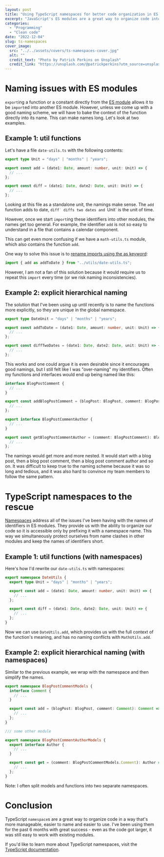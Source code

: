 ```yaml
---
layout: post
title: "Using TypeScript namespaces for better code organization in ES modules"
excerpt: "JavaScript's ES modules are a great way to organize code into separate files and keep the code clean. I have noticed however that as projects get larger, it gets harder and harder to keep mental track of the code and assign proper names to identifiers. In this blog post, I present TypeScript namespaces as one of the solutions to this problem."
categories:
  - "Programming"
  - "Clean code"
date: "2022-12-04"
slug: ts-namespaces
cover_image:
  src: "../../assets/covers/ts-namespaces-cover.jpg"
  alt: ""
  credit_text: "Photo by Patrick Perkins on Unsplash"
  credit_link: "https://unsplash.com/@patrickperkins?utm_source=unsplash&utm_medium=referral&utm_content=creditCopyText"
---
```


# Naming issues with ES modules

`export`ing a function or a constant directly from the [ES module](https://developer.mozilla.org/en-US/docs/Web/JavaScript/Guide/Modules) allows it to be `import`ed into another ES module. However, unless we come up with a good naming scheme, we will have to bake the context of the function directly into its name. This can make names long. Let's look at two examples.

## Example 1: util functions

Let's have a file `date-utils.ts` with the following contents:

```ts
export type Unit = "days" | "months" | "years";

export const add = (date1: Date, amount: number, unit: Unit) => {
  // ...
};

export const diff = (date1: Date, date2: Date, unit: Unit) => {
  // ...
};
```

Looking at this file as a standalone unit, the namings make sense. The `add` function adds to date, `diff˙ diffs two dates and `Unit` is the unit of time.

However, once we start `import`ing these identifiers into other modules, the names get too general. For example, the identifier `add` is not so easy to understand in a file that contains a calendar component.

This can get even more confusing if we have a `math-utils.ts` module, which also contains the function `add`.

One way to solve this issue is to [rename imports using the as keyword](https://developer.mozilla.org/en-US/docs/Web/JavaScript/Guide/Modules#renaming_imports_and_exports):

```ts
import { add as addToDate } from "../utils/date-utils.ts";
```

However, I am not a fan of this solution because it would require us to repeat this `import` every time (or we risk naming inconsistencies).

## Example 2: explicit hierarchical naming

The solution that I've been using up until recently is to name the functions more explicitly, so they are unique in the global namespace.

```ts
export type DateUnit = "days" | "months" | "years";

export const addToDate = (date1: Date, amount: number, unit: Unit) => {
  // ...
};

export const diffTwoDates = (date1: Date, date2: Date, unit: Unit) => {
  // ...
};
```

This works and one could argue it is even desirable since it encourages good namings, but I still felt like I was "over-naming" my identifiers. Often my functions and interfaces would end up being named like this:

```ts
interface BlogPostComment {
  // ...
}

export const addBlogPostComment = (blogPost: BlogPost, comment: BlogPostComment): BlogPostComment => {
  // ...
};

export interface BlogPostCommentAuthor {
  // ...
}

export const getBlogPostCommentAuthor = (comment: BlogPostComment): BlogPostCommentAuthor => {
  // ...
};
```

The namings would get more and more nested. It would start with a blog post, then a blog post comment, then a blog post comment author and so on. It was difficult to keep true to the naming scheme because it was so long and tedious, and it was also hard to convince my team members to follow the same pattern.

# TypeScript namespaces to the rescue

[Namespaces](https://www.typescriptlang.org/docs/handbook/namespaces.html) address all of the issues I've been having with the names of identifiers in ES modules. They provide us with the ability to organize our code so it is accessible only by prefixing it with a namespace name. This way we simultaneously protect ourselves from name clashes in other modules and keep the names of identifiers short.

## Example 1: util functions (with namespaces)

Here's how I'd rewrite our `date-utils.ts` with namespaces:

```ts
export namespace DateUtils {
  export type Unit = "days" | "months" | "years";

  export const add = (date1: Date, amount: number, unit: Unit) => {
    // ...
  };

  export const diff = (date1: Date, date2: Date, unit: Unit) => {
    // ...
  };
}
```

Now we can use `DateUtils.add`, which provides us with the full context of the function's meaning, and has no naming conflicts with `MathUtils.add`.

## Example 2: explicit hierarchical naming (with namespaces)

Similar to the previous example, we wrap with the namespace and then simplify the names.

```ts
export namespace BlogPostCommentModels {
  interface Comment {
    // ...
  }

  export const add = (blogPost: BlogPost, comment: Comment): Comment => {
    // ...
  };
}

/// some other module

export namespace BlogPostCommentAuthorModels {
  export interface Author {
    // ...
  }

  export const get = (comment: BlogPostCommentModels.Comment): Author => {
    // ...
  };
}
```

Note: I often split models and functions into two separate namespaces.

# Conclusion

TypeScript `namespace`s are a great way to organize code in a way that's more manageable, easier to name and easier to use. I've been using them for the past 6 months with great success - even as the code got larger, it was still easy to work with existing modules.

If you'd like to learn more about TypeScript namespaces, visit the [TypeScript documentation](https://www.typescriptlang.org/docs/handbook/namespaces.html#splitting-across-files).
